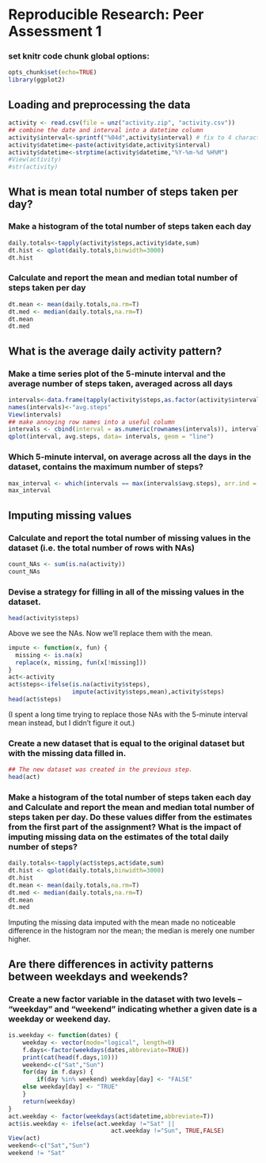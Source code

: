 # Reproducible Research: Peer Assessment 1

### set knitr code chunk global options:
```r
opts_chunk$set(echo=TRUE)
library(ggplot2)
```

## Loading and preprocessing the data
```r
activity <- read.csv(file = unz("activity.zip", "activity.csv"))
## combine the date and interval into a datetime column
activity$interval<-sprintf("%04d",activity$interval) # fix to 4 characters 
activity$datetime<-paste(activity$date,activity$interval)
activity$datetime<-strptime(activity$datetime,"%Y-%m-%d %H%M")
#View(activity)
#str(activity)
```

## What is mean total number of steps taken per day?
### Make a histogram of the total number of steps taken each day
```r
daily.totals<-tapply(activity$steps,activity$date,sum)
dt.hist <- qplot(daily.totals,binwidth=3000)
dt.hist
```

### Calculate and report the mean and median total number of steps taken per day
```r
dt.mean <- mean(daily.totals,na.rm=T)
dt.med <- median(daily.totals,na.rm=T)
dt.mean
dt.med
```

## What is the average daily activity pattern?

### Make a time series plot of the 5-minute interval and the average number of steps taken, averaged across all days
```r
intervals<-data.frame(tapply(activity$steps,as.factor(activity$interval),mean,na.rm=T))
names(intervals)<-"avg.steps"
View(intervals)
## make annoying row names into a useful column
intervals <- cbind(interval = as.numeric(rownames(intervals)), intervals)
qplot(interval, avg.steps, data= intervals, geom = "line")
```

### Which 5-minute interval, on average across all the days in the dataset, contains the maximum number of steps?
```r
max_interval <- which(intervals == max(intervals$avg.steps), arr.ind = TRUE)
max_interval
```


## Imputing missing values

### Calculate and report the total number of missing values in the dataset (i.e. the total number of rows with NAs)
```r
count_NAs <- sum(is.na(activity))
count_NAs
```

### Devise a strategy for filling in all of the missing values in the dataset.
```r
head(activity$steps)
```
Above we see the NAs.
Now we'll replace them with the mean.
```r
impute <- function(x, fun) {
  missing <- is.na(x)
  replace(x, missing, fun(x[!missing]))
}
act<-activity
act$steps<-ifelse(is.na(activity$steps),
                  impute(activity$steps,mean),activity$steps)
head(act$steps)
```
(I spent a long time trying to replace those NAs with the 5-minute interval mean instead, but I didn't figure it out.)

### Create a new dataset that is equal to the original dataset but with the missing data filled in.
```r
## The new dataset was created in the previous step.
head(act)
```

### Make a histogram of the total number of steps taken each day and Calculate and report the mean and median total number of steps taken per day. Do these values differ from the estimates from the first part of the assignment? What is the impact of imputing missing data on the estimates of the total daily number of steps?
```r
daily.totals<-tapply(act$steps,act$date,sum)
dt.hist <- qplot(daily.totals,binwidth=3000)
dt.hist
dt.mean <- mean(daily.totals,na.rm=T)
dt.med <- median(daily.totals,na.rm=T)
dt.mean
dt.med
```
Imputing the missing data imputed with the mean made no noticeable difference in the histogram nor the mean; the median is merely one number higher.

## Are there differences in activity patterns between weekdays and weekends?

### Create a new factor variable in the dataset with two levels – “weekday” and “weekend” indicating whether a given date is a weekday or weekend day.
```r
is.weekday <- function(dates) {
    weekday <- vector(mode="logical", length=0)
    f.days<-factor(weekdays(dates,abbreviate=TRUE))
    print(cat(head(f.days,10)))
    weekend<-c("Sat","Sun")
    for(day in f.days) {
        if(day %in% weekend) weekday[day] <- "FALSE"
    else weekday[day] <- "TRUE"
    }
    return(weekday)
}
act.weekday <- factor(weekdays(act$datetime,abbreviate=T))
act$is.weekday <- ifelse(act.weekday !="Sat" ||
                             act.weekday !="Sun", TRUE,FALSE)
View(act)
weekend<-c("Sat","Sun")
weekend != "Sat"



````
